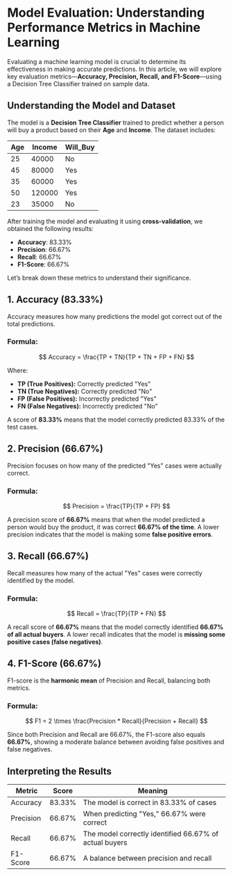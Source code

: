 # Model Evaluation: Understanding Performance Metrics in Machine Learning

Evaluating a machine learning model is crucial to determine its effectiveness in making accurate predictions. In this article, we will explore key evaluation metrics—**Accuracy, Precision, Recall, and F1-Score**—using a Decision Tree Classifier trained on sample data.

## **Understanding the Model and Dataset**

The model is a **Decision Tree Classifier** trained to predict whether a person will buy a product based on their **Age** and **Income**. The dataset includes:

| Age | Income  | Will_Buy |
|-----|---------|----------|
| 25  | 40000  | No       |
| 45  | 80000  | Yes      |
| 35  | 60000  | Yes      |
| 50  | 120000 | Yes      |
| 23  | 35000  | No       |

After training the model and evaluating it using **cross-validation**, we obtained the following results:

- **Accuracy**: 83.33%
- **Precision**: 66.67%
- **Recall**: 66.67%
- **F1-Score**: 66.67%

Let’s break down these metrics to understand their significance.

## **1. Accuracy (83.33%)**

Accuracy measures how many predictions the model got correct out of the total predictions.

### **Formula:**
$$
Accuracy = \frac{TP + TN}{TP + TN + FP + FN}
$$

Where:
- **TP (True Positives):** Correctly predicted "Yes"
- **TN (True Negatives):** Correctly predicted "No"
- **FP (False Positives):** Incorrectly predicted "Yes"
- **FN (False Negatives):** Incorrectly predicted "No"

A score of **83.33%** means that the model correctly predicted 83.33% of the test cases.

## **2. Precision (66.67%)**

Precision focuses on how many of the predicted "Yes" cases were actually correct.

### **Formula:**
$$
Precision = \frac{TP}{TP + FP}
$$

A precision score of **66.67%** means that when the model predicted a person would buy the product, it was correct **66.67% of the time**. A lower precision indicates that the model is making some **false positive errors**.

## **3. Recall (66.67%)**

Recall measures how many of the actual "Yes" cases were correctly identified by the model.

### **Formula:**
$$
Recall = \frac{TP}{TP + FN}
$$

A recall score of **66.67%** means that the model correctly identified **66.67% of all actual buyers**. A lower recall indicates that the model is **missing some positive cases (false negatives)**.

## **4. F1-Score (66.67%)**

F1-score is the **harmonic mean** of Precision and Recall, balancing both metrics.

### **Formula:**
$$
F1 = 2 \times \frac{Precision * Recall}{Precision + Recall}
$$

Since both Precision and Recall are 66.67%, the F1-score also equals **66.67%**, showing a moderate balance between avoiding false positives and false negatives.

## **Interpreting the Results**

| Metric     | Score  | Meaning |
|------------|--------|---------|
| Accuracy   | 83.33% | The model is correct in 83.33% of cases |
| Precision  | 66.67% | When predicting "Yes," 66.67% were correct |
| Recall     | 66.67% | The model correctly identified 66.67% of actual buyers |
| F1-Score   | 66.67% | A balance between precision and recall |

